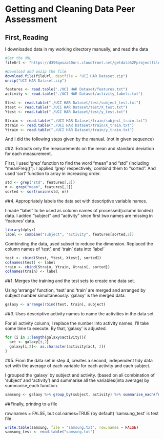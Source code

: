 # Getting and Cleaning Data Peer Assessment

## First, Reading

I downloaded data in my working directory manually, and read the data 
```r
#Set the URL
fileUrl <- "https://d396qusza40orc.cloudfront.net/getdata%2Fprojectfiles%2FUCI%20HAR%20Dataset.zip"

#Download and unzip the file
download.file(fileUrl, destfile = "UCI HAR Dataset.zip")
unzip("UCI HAR Dataset.zip")

features <- read.table("./UCI HAR Dataset/features.txt")
activity <- read.table("./UCI HAR Dataset/activity_labels.txt")

Stest <- read.table("./UCI HAR Dataset/test/subject_test.txt")
Xtest <- read.table("./UCI HAR Dataset/test/X_test.txt")
Ytest <- read.table("./UCI HAR Dataset/test/y_test.txt")

Strain <- read.table("./UCI HAR Dataset/train/subject_train.txt")
Xtrain <- read.table("./UCI HAR Dataset/train/X_train.txt")
Ytrain <- read.table("./UCI HAR Dataset/train/y_train.txt")
```

And I did the following steps given by the manual. (not in given sequence)

##2. Extracts only the measurements on the mean and standard deviation for each measurement.

First, I used 'grep' function to find the word "mean" and "std" (including "meanFreq()").
I applied 'grep' respectively, combind them to "sorted". And used 'sort' function to array in increasing order.
```r
std <- grep("std", features[,2])
m <- grep("mean", features[,2])
sorted <- sort(union(std, m))
```

##4. Appropriately labels the data set with descriptive variable names.

I made "label" to be used as column names of processed(column binded) data.
I added "subject" and "activity" since first two names are missing in 'features' data.
```r
library(dplyr)
label <- combine("subject", "activity", features[sorted,2])
```

Combinding the data, used subset to reduce the dimension. 
Replaced the column names of 'test', and 'train' data into 'label'
```r
test <- cbind(Stest, Ytest, Xtest[, sorted])
colnames(test) <- label
train <- cbind(Strain, Ytrain, Xtrain[, sorted])
colnames(train) <- label
```

##1. Merges the training and the test sets to create one data set.

Using 'arrange' function, 'test' and 'train' are merged and arranged by subject number simultaneously.
'galaxy' is the merged data.
```r
galaxy <- arrange(rbind(test, train), subject)
```

##3. Uses descriptive activity names to name the activities in the data set

For all activity column, I replace the number into activity names. I'll take some time to execute.
By that, 'galaxy' is adjusted.
```r
for (i in 1:length(galaxy$activity)){
  act <- galaxy[i,2]
  galaxy[i,2]<- as.character(activity[act, 2])
}
```

##5. From the data set in step 4, creates a second, independent tidy data set with the average of each variable for each activity and each subject.

I grouped the 'galaxy' by subject and activity. (based on all combination of 'subject' and 'activity')
and summarise all the variables(into average) by summarise_each function.
```r
samsung <- galaxy %>% group_by(subject, activity) %>% summarise_each(funs(mean))
```

##Finally, printing to a file

row.names = FALSE, but col.names=TRUE (by default)
'samsung_test' is test file.
```r
write.table(samsung, file = "samsung.txt", row.names = FALSE)
samsung_test <- read.table("samsung.txt")
```
